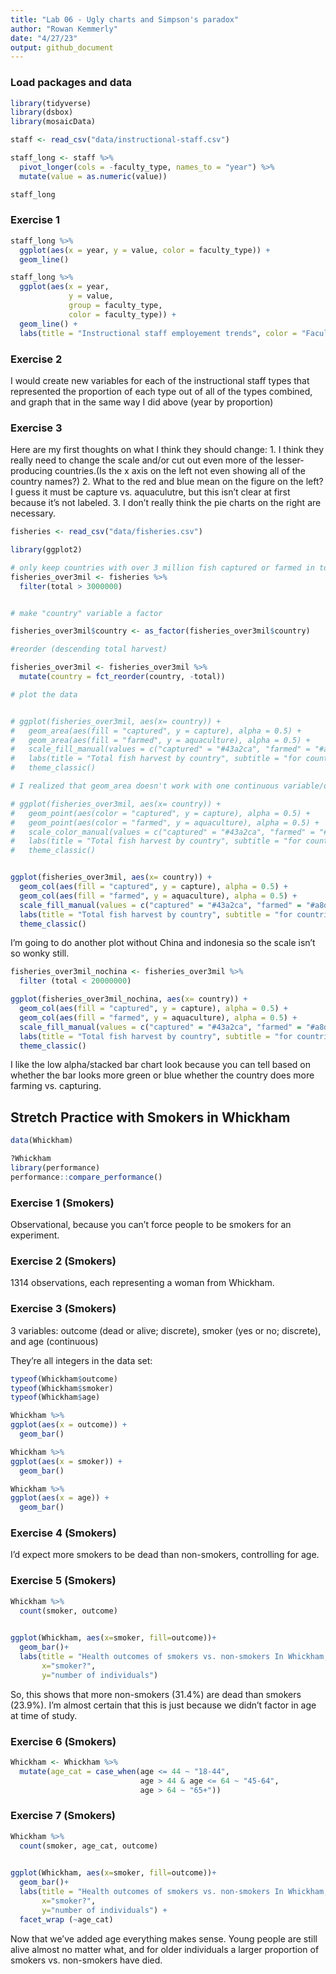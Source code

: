 ```yaml
---
title: "Lab 06 - Ugly charts and Simpson's paradox"
author: "Rowan Kemmerly"
date: "4/27/23"
output: github_document
---
```


### Load packages and data

```r
library(tidyverse) 
library(dsbox)
library(mosaicData) 
```

```r
staff <- read_csv("data/instructional-staff.csv")
```
```r
staff_long <- staff %>%
  pivot_longer(cols = -faculty_type, names_to = "year") %>%
  mutate(value = as.numeric(value))

staff_long
```


### Exercise 1

```r

staff_long %>%
  ggplot(aes(x = year, y = value, color = faculty_type)) +
  geom_line()

```

```r

staff_long %>%
  ggplot(aes(x = year,
             y = value,
             group = faculty_type,
             color = faculty_type)) +
  geom_line() + 
  labs(title = "Instructional staff employement trends", color = "Faculty Type", x = "Year", y = "Number of employees")
```


### Exercise 2

I would create new variables for each of the instructional staff types that represented the proportion of each type out of all of the types combined, and graph that in the same way I did above (year by proportion)

### Exercise 3

Here are my first thoughts on what I think they should change:
1. I think they really need to change the scale and/or cut out even more of the lesser-producing countries.(Is the x axis on the left not even showing all of the country names?)
2. What to the red and blue mean on the figure on the left? I guess it must be capture vs. aquaculutre, but this isn't clear at first because it's not labeled. 
3. I don't really think the pie charts on the right are necessary.

```r
fisheries <- read_csv("data/fisheries.csv")

```


```r
library(ggplot2)

# only keep countries with over 3 million fish captured or farmed in total
fisheries_over3mil <- fisheries %>% 
  filter(total > 3000000)


# make "country" variable a factor

fisheries_over3mil$country <- as_factor(fisheries_over3mil$country)

#reorder (descending total harvest)

fisheries_over3mil <- fisheries_over3mil %>% 
  mutate(country = fct_reorder(country, -total))

# plot the data


# ggplot(fisheries_over3mil, aes(x= country)) +
#   geom_area(aes(fill = "captured", y = capture), alpha = 0.5) +
#   geom_area(aes(fill = "farmed", y = aquaculture), alpha = 0.5) +
#   scale_fill_manual(values = c("captured" = "#43a2ca", "farmed" = "#a8ddb5")) +
#   labs(title = "Total fish harvest by country", subtitle = "for countries with the top 13 fishing industries in the world", fill = "Captured vs. farmed", x = "Country", y = "Number of fish captured or farmed") +
#   theme_classic()

# I realized that geom_area doesn't work with one continuous variable/one discrete variable in ggplot...so trying other plots!

# ggplot(fisheries_over3mil, aes(x= country)) +
#   geom_point(aes(color = "captured", y = capture), alpha = 0.5) +
#   geom_point(aes(color = "farmed", y = aquaculture), alpha = 0.5) +
#   scale_color_manual(values = c("captured" = "#43a2ca", "farmed" = "#a8ddb5")) +
#   labs(title = "Total fish harvest by country", subtitle = "for countries with the top 13 fishing industries in the world", color = "Captured vs. farmed", x = "Country", y = "Number of fish captured or farmed") +
#   theme_classic() 


ggplot(fisheries_over3mil, aes(x= country)) +
  geom_col(aes(fill = "captured", y = capture), alpha = 0.5) +
  geom_col(aes(fill = "farmed", y = aquaculture), alpha = 0.5) +
  scale_fill_manual(values = c("captured" = "#43a2ca", "farmed" = "#a8ddb5")) +
  labs(title = "Total fish harvest by country", subtitle = "for countries with the top 13 fishing industries in the world", fill = "Captured vs. farmed", x = "Country", y = "Number of fish captured or farmed") +
  theme_classic() 


```

I'm going to do another plot without China and indonesia so the scale isn't so wonky still.

```r

fisheries_over3mil_nochina <- fisheries_over3mil %>%
  filter (total < 20000000)

ggplot(fisheries_over3mil_nochina, aes(x= country)) +
  geom_col(aes(fill = "captured", y = capture), alpha = 0.5) +
  geom_col(aes(fill = "farmed", y = aquaculture), alpha = 0.5) +
  scale_fill_manual(values = c("captured" = "#43a2ca", "farmed" = "#a8ddb5")) +
  labs(title = "Total fish harvest by country", subtitle = "for countries with the top 11 fishing industries in the world (excluding China and Indonesia)", fill = "Captured vs. farmed", x = "Country", y = "Number of fish captured or farmed") +
  theme_classic() 


```


I like the low alpha/stacked bar chart look because you can tell based on whether the bar looks more green or blue whether the country does more farming vs. capturing. 


## Stretch Practice with Smokers in Whickham

```r

data(Whickham)

?Whickham
library(performance)
performance::compare_performance()

```

### Exercise 1 (Smokers)

Observational, because you can't force people to be smokers for an experiment.

### Exercise 2 (Smokers)

1314 observations, each representing a woman from Whickham. 

### Exercise 3 (Smokers)

3 variables: outcome (dead or alive; discrete), smoker (yes or no; discrete), and age (continuous)

They're all integers in the data set:

```r


typeof(Whickham$outcome)
typeof(Whickham$smoker)
typeof(Whickham$age)

```


```r
Whickham %>%
ggplot(aes(x = outcome)) +
  geom_bar()
```

```r
Whickham %>%
ggplot(aes(x = smoker)) +
  geom_bar()
```

```r
Whickham %>%
ggplot(aes(x = age)) +
  geom_bar()
```


### Exercise 4 (Smokers)

I'd expect more smokers to be dead than non-smokers, controlling for age.

### Exercise 5 (Smokers)

```r
Whickham %>%
  count(smoker, outcome)

    
ggplot(Whickham, aes(x=smoker, fill=outcome))+
  geom_bar()+
  labs(title = "Health outcomes of smokers vs. non-smokers In Whickham, UK",
       x="smoker?",
       y="number of individuals")
```
So, this shows that more non-smokers (31.4%) are dead than smokers (23.9%). I'm almost certain that this is just because we didn't factor in age at time of study. 

### Exercise 6 (Smokers)

```r

Whickham <- Whickham %>%
  mutate(age_cat = case_when(age <= 44 ~ "18-44",
                             age > 44 & age <= 64 ~ "45-64",
                             age > 64 ~ "65+"))

```


### Exercise 7 (Smokers)


```r
Whickham %>%
  count(smoker, age_cat, outcome)

    
ggplot(Whickham, aes(x=smoker, fill=outcome))+
  geom_bar()+
  labs(title = "Health outcomes of smokers vs. non-smokers In Whickham, UK",
       x="smoker?",
       y="number of individuals") + 
  facet_wrap (~age_cat)
```

Now that we've added age everything makes sense. Young people are still alive almost no matter what, and for older individuals a larger proportion of smokers vs. non-smokers have died.


